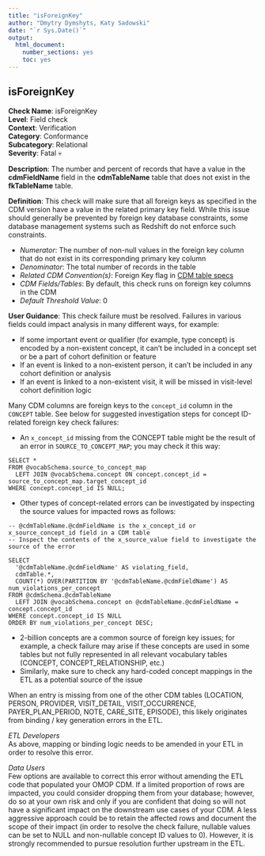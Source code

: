 ```yaml
---
title: "isForeignKey"
author: "Dmytry Dymshyts, Katy Sadowski"
date: "`r Sys.Date()`"
output:
  html_document:
    number_sections: yes
    toc: yes
---
```


## isForeignKey

**Check Name**: isForeignKey
<br>**Level**: Field check
<br>**Context**: Verification
<br>**Category**: Conformance
<br>**Subcategory**: Relational
<br>**Severity**: Fatal &#x1F480;


**Description**: The number and percent of records that have a value in the **cdmFieldName** field in the **cdmTableName** table that does not exist in the **fkTableName** table. 

**Definition**: This check will make sure that all foreign keys as specified in the CDM version have a value in the related primary key field.  While this issue should generally be prevented by foreign key database constraints, some database management systems such as Redshift do not enforce such constraints.

- *Numerator*: The number of non-null values in the foreign key column that do not exist in its corresponding primary key column 
- *Denominator*: The total number of records in the table
- *Related CDM Convention(s)*: Foreign Key flag in [CDM table specs](https://ohdsi.github.io/CommonDataModel/index.html)
- *CDM Fields/Tables*: By default, this check runs on foreign key columns in the CDM
- *Default Threshold Value*: 0

**User Guidance**: This check failure must be resolved. Failures in various fields could impact analysis in many different ways, for example:

- If some important event or qualifier (for example, type concept) is encoded by a non-existent concept, it can’t be included in a concept set or be a part of cohort definition or feature
- If an event is linked to a non-existent person, it can’t be included in any cohort definition or analysis
- If an event is linked to a non-existent visit, it will be missed in visit-level cohort definition logic

Many CDM columns are foreign keys to the `concept_id` column in the `CONCEPT` table.  See below for suggested investigation steps for concept ID-related foreign key check failures:

- An `x_concept_id` missing from the CONCEPT table might be the result of an error in `SOURCE_TO_CONCEPT_MAP`; you may check it this way:  

```
SELECT *
FROM @vocabSchema.source_to_concept_map 
  LEFT JOIN @vocabSchema.concept ON concept.concept_id = source_to_concept_map.target_concept_id
WHERE concept.concept_id IS NULL;
```

- Other types of concept-related errors can be investigated by inspecting the source values for impacted rows as follows:

```
-- @cdmTableName.@cdmFieldName is the x_concept_id or x_source_concept_id field in a CDM table
-- Inspect the contents of the x_source_value field to investigate the source of the error

SELECT 
  '@cdmTableName.@cdmFieldName' AS violating_field,  
  cdmTable.*,
  COUNT(*) OVER(PARTITION BY '@cdmTableName.@cdmFieldName') AS num_violations_per_concept
FROM @cdmSchema.@cdmTableName  
  LEFT JOIN @vocabSchema.concept on @cdmTableName.@cdmFieldName = concept.concept_id  
WHERE concept.concept_id IS NULL
ORDER BY num_violations_per_concept DESC; 
```

- 2-billion concepts are a common source of foreign key issues; for example, a check failure may arise if these concepts are used in some tables but not fully represented in all relevant vocabulary tables (CONCEPT, CONCEPT_RELATIONSHIP, etc.)
- Similarly, make sure to check any hard-coded concept mappings in the ETL as a potential source of the issue 

When an entry is missing from one of the other CDM tables (LOCATION, PERSON, PROVIDER, VISIT_DETAIL, VISIT_OCCURRENCE, PAYER_PLAN_PERIOD, NOTE, CARE_SITE, EPISODE), this likely originates from binding / key generation errors in the ETL.

*ETL Developers*\
As above, mapping or binding logic needs to be amended in your ETL in order to resolve this error.

*Data Users*\
Few options are available to correct this error without amending the ETL code that populated your OMOP CDM. If a limited proportion of rows are impacted, you could consider dropping them from your database; however, do so at your own risk and only if you are confident that doing so will not have a significant impact on the downstream use cases of your CDM. A less aggressive approach could be to retain the affected rows and document the scope of their impact (in order to resolve the check failure, nullable values can be set to NULL and non-nullable concept ID values to 0). However, it is strongly recommended to pursue resolution further upstream in the ETL.